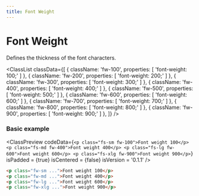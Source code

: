 ```yaml
---
title: Font Weight
---
```



# Font Weight

Defines the thickness of the font characters.

<ClassList
  classData={[
    {
      className: 'fw-100',
      properties: [
        'font-weight: 100;'
      ]
    },
    {
      className: 'fw-200',
      properties: [
        'font-weight: 200;'
      ]
    },
    {
      className: 'fw-300',
      properties: [
        'font-weight: 300;'
      ]
    },
    {
      className: 'fw-400',
      properties: [
        'font-weight: 400;'
      ]
    },
    {
      className: 'fw-500',
      properties: [
        'font-weight: 500;'
      ]
    },
    {
      className: 'fw-600',
      properties: [
        'font-weight: 600;'
      ]
    },
    {
      className: 'fw-700',
      properties: [
        'font-weight: 700;'
      ]
    },
    {
      className: 'fw-800',
      properties: [
        'font-weight: 800;'
      ]
    },
    {
      className: 'fw-900',
      properties: [
        'font-weight: 900;'
      ]
    },
  ]}
/>

### Basic example

<ClassPreview
  codeData={`
    <p class="fs-sm fw-100">Font weight 100</p>
    <p class="fs-md fw-400">Font weight 400</p>
    <p class="fs-lg fw-600">Font weight 600</p>
    <p class="fs-xlg fw-900">Font weight 900</p>
  `}
  isPadded = {true}
  isCentered = {false}
  isVersion = '0.1.1'
/>

```html
<p class="fw-sm ...">Font weight 100</p>
<p class="fw-md ...">Font weight 400</p>
<p class="fw-lg ...">Font weight 600</p>
<p class="fw-xlg ...">Font weight 900</p>
```